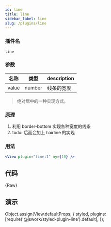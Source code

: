 ```yaml
---
id: line
title: line
sidebar_label: line
slug: /plugins/line
---
```


### 插件名

```config
line
```

### 参数

| 名称  | 类型   | description |
| ----- | ------ | ----------- |
| value | number | 线条的宽度  |

> 绝对居中的一种实现方式。

### 原理

1. 利用 border-bottom 实现各种宽度的线条
2. todo: 后面会加上 hairline 的实现

### 用法

```jsx
<View plugin="line:1" my={10} />
```

## 代码


<CodeBlock className="language-jsx">{Raw}</CodeBlock>

## 演示

Object.assign(View.defaultProps, {
  styled,
  plugins: [require('@jswork/styled-plugin-line').default],
});

<View plugin="line:1" my={10} />
<View plugin="line:2" my={10} />
<View plugin="line:3" my={10} />
<View plugin="line:5" my={10} />
<View plugin="line:10" my={10} />
<View plugin="line:20" my={10} />
<View plugin="line:100" my={10} />
